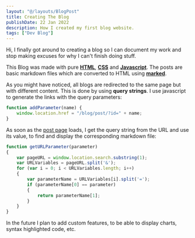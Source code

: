 ```yaml
---
layout: "@/layouts/BlogPost"
title: Creating The Blog
publishDate: 22 Jan 2022
description: How I created my first blog website.
tags: ["Dev Blog"]
---
```


Hi, I finally got around to creating a blog so I can document my work and stop making excuses for why I can't finish doing stuff.

This Blog was made with pure [**HTML**](https://github.com/SleazeStiKs/SleazeStiKs.github.io), [**CSS**](https://github.com/SleazeStiKs/SleazeStiKs.github.io) and [**Javascript**](https://github.com/SleazeStiKs/SleazeStiKs.github.io). The posts are basic markdown files which are converted to HTML using [**marked**](https://marked.js.org/).

As you might have noticed, all blogs are redirected to the same page but with different content. This is done by using **query strings**. I use javascript to generate the links with the query parameters:

```js
function addParameter(name) {
    window.location.href = "/blog/post/?id=" + name;
}
```

As soon as the [post page](https://github.com/SleazeStiKs/SleazeStiKs.github.io/blob/main/blog/post/index.html) loads, I get the query string from the URL and use its value, to find and display the corresponding markdown file:

```js
function getURLParameter(parameter)
{
    var pageURL = window.location.search.substring(1);
    var URLVariables = pageURL.split('&');
    for (var i = 0; i < URLVariables.length; i++) 
    {
        var parameterName = URLVariables[i].split('=');
        if (parameterName[0] == parameter) 
        {
            return parameterName[1];
        }
    }
}
```

In the future I plan to add custom features, to be able to display charts, syntax highlighted code, etc.